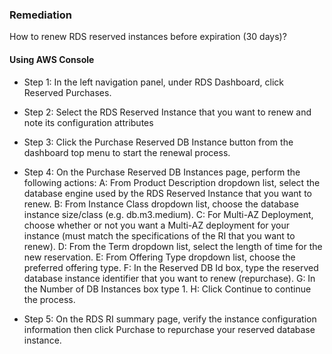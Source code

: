 ### Remediation

How to renew RDS reserved instances before expiration (30 days)?

#### Using AWS Console

- Step 1: In the left navigation panel, under RDS Dashboard, click Reserved Purchases.

- Step 2: Select the RDS Reserved Instance that you want to renew and note its configuration attributes

- Step 3: Click the Purchase Reserved DB Instance button from the dashboard top menu to start the renewal process.

- Step 4: On the Purchase Reserved DB Instances page, perform the following actions:
  A: From Product Description dropdown list, select the database engine used by the RDS Reserved Instance that you want to renew.
  B: From Instance Class dropdown list, choose the database instance size/class (e.g. db.m3.medium).
  C: For Multi-AZ Deployment, choose whether or not you want a Multi-AZ deployment for your instance (must match the specifications of the RI that you want to renew).
  D: From the Term dropdown list, select the length of time for the new reservation.
  E: From Offering Type dropdown list, choose the preferred offering type.
  F: In the Reserved DB Id box, type the reserved database instance identifier that you want to renew (repurchase).
  G: In the Number of DB Instances box type 1.
  H: Click Continue to continue the process.

- Step 5: On the RDS RI summary page, verify the instance configuration information then click Purchase to repurchase your reserved database instance.

